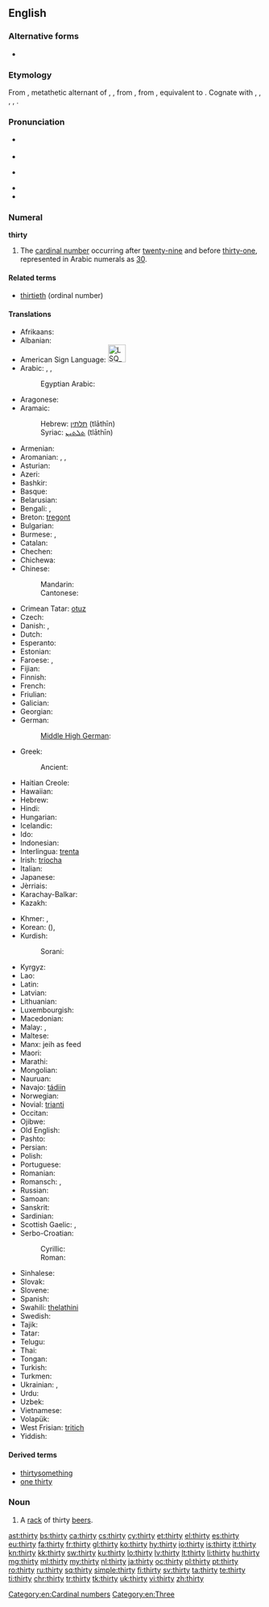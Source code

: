 ==English==

===Alternative forms===
* {{l/en|threety}}

===Etymology===
From {{etyl|enm|en}} {{term|thirty|lang=enm}}, metathetic alternant of {{etyl|enm|en}} {{term|thritti|lang=enm}}, {{term|þrittiȝ|lang=enm}}, from {{etyl|ang|en}} {{term|þritig|þritiġ|thirty|lang=ang|sc=Latinx}}, from {{etyl|gem-pro|en}} {{term/t|gem-pro|*þrīz tigiwiz||thrity|lit=three tens}}, equivalent to {{suffix|three|ty|lang=en}}. Cognate with {{langname|sco}} {{term|therty|lang=sco}}, {{term|tretty||thirty|lang=sco}}, {{langname|fy}} {{term|tritich||thrity|lang=fy}}, {{langname|nl}} {{term|dertig||thrity|lang=nl}}, {{langname|de}} {{term|dreißig||thirty|lang=de}}.

===Pronunciation===
* {{a|UK}} {{IPA|/ˈθɜːti/}}
* {{audio|en-uk-thirty.ogg|Audio (UK)}}
* {{a|US}} {{IPA|/ˈθɜɹti/}}<!--[ˈθɚɾij]?-->
* {{audio|en-us-thirty.ogg|Audio (US)}}
* {{rhymes|ɜː(ɹ)ti}}

===Numeral===
'''thirty'''

# The [[cardinal number]] occurring after [[twenty-nine]] and before [[thirty-one]], represented in Arabic numerals as [[30]].

====Related terms====
* [[thirtieth]] (ordinal number)

====Translations====
{{trans-top|cardinal number}}
* Afrikaans: {{t-|af|dertig}}
* Albanian: {{t-|sq|tridhjetë}}
* American Sign Language: [[Image:LSQ 30.jpg|35px]]
* Arabic: {{t-|ar|ثلاثين|tr=ṯalāṯīn|alt=ثَلاثِينَ|sc=Arab}}, {{qualifier|only nominative, formal}} {{t-|ar|ثلاثون|tr=ṯalāṯūn|alt=ثَلاثُونَ|sc=Arab}}, {{qualifier|numeral}} {{t-|ar|٣٠|sc=Arab}}
*: Egyptian Arabic: {{tø|arz|تلاتين|tr=talātīn|sc=Arab}}
* Aragonese: {{t-|an|trenta}}
* Aramaic:
*: Hebrew: [[תלתין]] (tlāthīn) {{c}}
*: Syriac: [[ܬܠܬܝܢ]] (tlāthīn) {{c}}
* Armenian: {{t+|hy|երեսուն|tr=eresun}}
* Aromanian: {{t-|rup|treidzãts}}, {{t-|rup|treidzãtsi}}, {{t-|rup|tridzãts}}
* Asturian: {{t+|ast|trenta}}
* Azeri: {{t+|az|otuz}}
* Bashkir: {{tø|ba|утыҙ|sc=Cyrl}}
* Basque: {{t+|eu|hogeita hamar}}
* Belarusian: {{t-|be|трыццаць|tr=trýccacʹ|sc=Cyrl}}
* Bengali: {{t-|bn|ত্রিশ|tr=trish|sc=Beng}}, {{t-|bn|তিরিশ|tr=tirish|sc=Beng}}
* Breton: [[tregont]]
* Bulgarian: {{t-|bg|тридесет|tr=trídeset|sc=Cyrl}}
* Burmese: {{t-|my|သုံးဆယ်|tr=thon:zè|sc=Mymr}}, {{qualifier|numeral}} {{t-|my|၃၀|sc=Mymr}}
* Catalan: {{t+|ca|trenta}}
* Chechen: {{tø|ce|ткъе итт|tr=tqe itt}}
* Chichewa: {{tø|ny|makumi atatu}}
* Chinese:
*: Mandarin: {{t|cmn|三十|tr=sānshí|sc=Hani}}
*: Cantonese: {{tø|yue|卅|tr=sā<sup>1</sup>|sc=Hani}}
* Crimean Tatar: [[otuz#Crimean Tatar|otuz]]
* Czech: {{t+|cs|třicet}}
* Danish: {{t+|da|tredive}}, {{t-|da|tredve}}
* Dutch: {{t+|nl|dertig|f}}
* Esperanto: {{t+|eo|tridek}}
* Estonian: {{t+|et|kolmkümmend}}
* Faroese: {{t-|fo|tretivu}}, {{t-|fo|tríati}}
* Fijian: {{t-|fj|tolu saga vulu}}
* Finnish: {{t+|fi|kolmekymmentä}}
* French: {{t+|fr|trente|m}}
* Friulian: {{tø|fur|trente}}
* Galician: {{t+|gl|trinta}}
* Georgian: {{t-|ka|ოცდაათი|tr=otsdaat'i|sc=Geor}}
* German: {{t+|de|dreißig|f}}
*: [[Middle High German]]: {{tø|gmh|drīȥic}}
* Greek: {{t+|el|τριάντα|tr=triánda}}
*: Ancient: {{tø|grc|τριάκοντα|tr=triákonta|sc=polytonic}}
* Haitian Creole: {{tø|ht|trant}}
* Hawaiian: {{tø|haw|kanakolu}}
* Hebrew: {{t-|he|שלושים|m|f|alt=שְׁלוֹשִׁים|tr=shloshím}}
* Hindi: {{t+|hi|तीस|tr=tīs|sc=Deva}}
* Hungarian: {{t+|hu|harminc}}
* Icelandic: {{t+|is|þrjátíu}}
* Ido: {{t+|io|triadek}}
* Indonesian: {{t-|id|tiga puluh}}
* Interlingua: [[trenta]]
* Irish: [[tríocha]]
* Italian: {{t+|it|trenta}}
* Japanese: {{t+|ja|三十|tr=さんじゅう, sanjū|sc=Jpan}}
* Jèrriais: {{tø|roa-jer|trente}}
* Karachay-Balkar: {{tø|krc|отуз|tr=otuz|sc=Cyrl}}
* Kazakh: {{t|kk|отыз|tr=otız|sc=Cyrl}}
{{trans-mid}}
* Khmer: {{t+|km|សាមសិប|tr=saam səp|sc=Khmr}}, {{qualifier|numeral}} {{l|km|៣០}}
* Korean: {{t+|ko|삼십|tr=samsip|sc=Kore}} ({{t+|ko|三十|sc=Kore}}), {{t+|ko|서른|tr=seoreun|sc=Kore}}
* Kurdish:
*: Sorani: {{t+|ku|سی|sc=ku-Arab}}
* Kyrgyz: {{t-|ky|отуз|tr=otuz|sc=Cyrl}}
* Lao: {{t-|lo|ສາມສິບ|tr=săːm síp|sc=Laoo}}
* Latin: {{t-|la|triginta|alt=trīgintaː}}
* Latvian: {{t+|lv|trīsdesmit}}
* Lithuanian: {{t+|lt|trisdešimt}}
* Luxembourgish: {{t-|lb|drësseg}}
* Macedonian: {{t-|mk|триесет|tr=tríeset}}
* Malay: {{t-|ms|tiga puluh}}, {{t-|ms|telu puluh}}
* Maltese: {{t-|mt|tlettin}}
* Manx: jeih as feed
* Maori: {{t+|mi|toru tekau}}
* Marathi: {{t-|mr|तीस|tr=tīsa|sc=Deva}}
* Mongolian: {{t-|mn|гуч|tr=guč|sc=Cyrl}}
* Nauruan: {{t-|na|ama}}
* Navajo: [[tádiin]]
* Norwegian: {{t-|no|tredve}}
* Novial: [[trianti]]
* Occitan: {{t+|oc|trenta}}
* Ojibwe: {{tø|oj|nisimidana}}
* Old English: {{t-|ang|þrītiġ}}
* Pashto: {{t-|ps|دیرش|tr=dērš|sc=ps-Arab}}
* Persian: {{t+|fa|سی|tr=si}}
* Polish: {{t+|pl|trzydzieści}}
* Portuguese: {{t+|pt|trinta}}
* Romanian: {{t+|ro|treizeci}}
* Romansch: {{t-|rm|trenta}}, {{t-|rm|trainta}}
* Russian: {{t+|ru|тридцать|tr=trídcat'}}
* Samoan: {{t-|sm|tolugafulu}}
* Sanskrit: {{t-|sa|त्रिंशत्|tr=triṁśat}}
* Sardinian: {{t-|sc|trinta}}
* Scottish Gaelic: {{qualifier|old system}} {{t-|gd|deug}} {{t-|gd|air fhichead}}, {{qualifier|new system}} {{t-|gd|trìthead}}
* Serbo-Croatian:
*: Cyrillic: {{t-|sh|тридесет}}
*: Roman: {{t-|sh|trideset}}
* Sinhalese: {{t-|si|තිහ|tr=thiha|sc=Sinh}}
* Slovak: {{t-|sk|tridsať}}
* Slovene: {{t+|sl|trideset}}
* Spanish: {{t+|es|treinta}}
* Swahili: [[thelathini]]
* Swedish: {{t+|sv|trettio}}
* Tajik: {{t-|tg|си|tr=si|sc=Cyrl}}
* Tatar: {{t+|tt|утыз|tr=utız|sc=Cyrl}}
* Telugu: {{t-|te|ముప్ఫై|tr=mupphai}}
* Thai: {{t-|th|สามสิบ|tr=săam sìp|sc=Thai}}
* Tongan: {{t-|to|tolungofulu}}
* Turkish: {{t+|tr|otuz}}
* Turkmen: {{t+|tk|otuz}}
* Ukrainian: {{t+|uk|тридцять|tr=trýdcjatʹ|sc=Cyrl}}, {{t-|uk|трийцять|tr=trýjcjatʹ|sc=Cyrl}}
* Urdu: {{t-|ur|تیس|tr=tīs|sc=ur-Arab}}
* Uzbek: {{t-|uz|o'ttiz}}
* Vietnamese: {{t-|vi|ba mươi}}
* Volapük: {{t+|vo|kildeg}}
* West Frisian: [[tritich]]
* Yiddish: {{t-|yi|דרייַסיק|tr=draysik|sc=Hebr}}
{{trans-bottom}}

====Derived terms====
* [[thirtysomething]]
* [[one thirty]]

===Noun===
{{en-noun|thirties}}

# {{context|slang|lang=en}} A [[rack]] of thirty [[beer]]s.

[[Category:en:Cardinal numbers]]
[[Category:en:Three]]

[[ast:thirty]]
[[bs:thirty]]
[[ca:thirty]]
[[cs:thirty]]
[[cy:thirty]]
[[et:thirty]]
[[el:thirty]]
[[es:thirty]]
[[eu:thirty]]
[[fa:thirty]]
[[fr:thirty]]
[[gl:thirty]]
[[ko:thirty]]
[[hy:thirty]]
[[io:thirty]]
[[is:thirty]]
[[it:thirty]]
[[kn:thirty]]
[[kk:thirty]]
[[sw:thirty]]
[[ku:thirty]]
[[lo:thirty]]
[[lv:thirty]]
[[lt:thirty]]
[[li:thirty]]
[[hu:thirty]]
[[mg:thirty]]
[[ml:thirty]]
[[my:thirty]]
[[nl:thirty]]
[[ja:thirty]]
[[oc:thirty]]
[[pl:thirty]]
[[pt:thirty]]
[[ro:thirty]]
[[ru:thirty]]
[[sq:thirty]]
[[simple:thirty]]
[[fi:thirty]]
[[sv:thirty]]
[[ta:thirty]]
[[te:thirty]]
[[ti:thirty]]
[[chr:thirty]]
[[tr:thirty]]
[[tk:thirty]]
[[uk:thirty]]
[[vi:thirty]]
[[zh:thirty]]